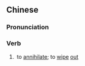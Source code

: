 {{also|殄灭}}
==Chinese==
{{zh-forms|s=殄灭}}

===Pronunciation===
{{zh-pron
|m=tiǎnmiè
|c=tin5 mit6
|cat=v
}}

===Verb===
{{zh-verb}}

# {{lb|zh|literary}} to [[annihilate]]; to [[wipe]] [[out]]
